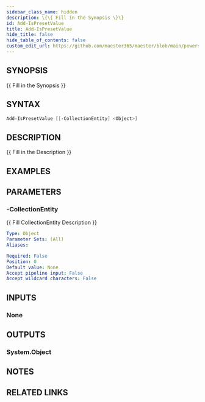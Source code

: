 ```yaml
---
sidebar_class_name: hidden
description: \{\{ Fill in the Synopsis \}\}
id: Add-IsPresetValue
title: Add-IsPresetValue
hide_title: false
hide_table_of_contents: false
custom_edit_url: https://github.com/maester365/maester/blob/main/powershell/public/Add-IsPresetValue.ps1
---
```


## SYNOPSIS

\{\{ Fill in the Synopsis \}\}

## SYNTAX

```powershell
Add-IsPresetValue [[-CollectionEntity] <Object>]
```

## DESCRIPTION

\{\{ Fill in the Description \}\}

## EXAMPLES

## PARAMETERS

### -CollectionEntity

\{\{ Fill CollectionEntity Description \}\}

```yaml
Type: Object
Parameter Sets: (All)
Aliases:

Required: False
Position: 0
Default value: None
Accept pipeline input: False
Accept wildcard characters: False
```

## INPUTS

### None

## OUTPUTS

### System.Object

## NOTES

## RELATED LINKS
